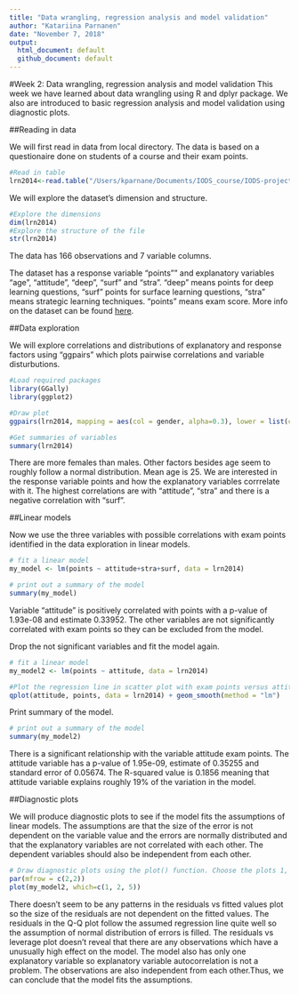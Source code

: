 ```yaml
---
title: "Data wrangling, regression analysis and model validation"
author: "Katariina Parnanen"
date: "November 7, 2018"
output:
  html_document: default
  github_document: default
---
```

#Week 2: Data wrangling, regression analysis and model validation
This week we have learned about data wrangling using R and dplyr package. We also are introduced to basic regression analysis and model validation using diagnostic plots.

##Reading in data

We will first read in data from local directory. The data is based on a questionaire done on students of a course and their exam points.
```r
#Read in table
lrn2014<-read.table("/Users/kparnane/Documents/IODS_course/IODS-project/data/learning2014.txt", header=TRUE, sep="\t")
```
We will explore the dataset's dimension and structure.
```r
#Explore the dimensions
dim(lrn2014)
#Explore the structure of the file
str(lrn2014)
```
The data has 166 observations and 7 variable columns.

The dataset has a response variable "points"" and explanatory variables "age", "attitude",  "deep", "surf" and "stra". "deep" means points for deep learning questions, "surf" points for surface learning questions, "stra" means strategic learning techniques. "points" means exam score. More info on the dataset can be found [here](http://www.helsinki.fi/~kvehkala/JYTmooc/JYTOPKYS3-meta.txt).

##Data exploration

We will explore correlations and distributions of explanatory and response factors using "ggpairs" which plots pairwise correlations and variable disturbutions. 
```r
#Load required packages
library(GGally)
library(ggplot2)

#Draw plot
ggpairs(lrn2014, mapping = aes(col = gender, alpha=0.3), lower = list(combo = wrap("facethist", bins = 20)))

#Get summaries of variables
summary(lrn2014)
```
There are more females than males. Other factors besides age seem to roughly follow a normal distribution. Mean age is 25. We are interested in the response variable points and how the explanatory variables corrrelate with it. The highest correlations are with "attitude", "stra" and there is a negative correlation with "surf".

##Linear models

Now we use the three variables with possible correlations with exam points identified in the data exploration in linear models.
```r
# fit a linear model
my_model <- lm(points ~ attitude+stra+surf, data = lrn2014)

# print out a summary of the model
summary(my_model)

```
Variable "attitude" is positively correlated with points with a p-value of 1.93e-08 and estimate 0.33952. The other variables are not significantly correlated with exam points so they can be excluded from the model.

Drop the not significant variables and fit the model again.

```r
# fit a linear model
my_model2 <- lm(points ~ attitude, data = lrn2014)

#Plot the regression line in scatter plot with exam points versus attitude
qplot(attitude, points, data = lrn2014) + geom_smooth(method = "lm")
```

Print summary of the model.

```r
# print out a summary of the model
summary(my_model2)
```

There is a significant relationship with the variable attitude exam points. The attitude variable has a p-value of 1.95e-09, estimate of 0.35255 and standard error of  0.05674. The R-squared value is 0.1856 meaning that attitude variable explains roughly 19% of the variation in the model.

##Diagnostic plots

We will produce diagnostic plots to see if the model fits the assumptions of linear models.
The assumptions are that the size of the error is not dependent on the variable value and the errors are normally distributed and that the explanatory variables are not correlated with each other. The dependent variables should also be independent from each other.

```r
# Draw diagnostic plots using the plot() function. Choose the plots 1, 2 and 5
par(mfrow = c(2,2))
plot(my_model2, which=c(1, 2, 5))

```


There doesn't seem to be any patterns in the residuals vs fitted values plot so the size of the residuals are not dependent on the fitted values. The residuals in the Q-Q plot follow the assumed regression line quite well so the assumption of normal distribution of errors is filled. The residuals vs leverage plot doesn't reveal that there are any observations which have a unusually high effect on the model. The model also has only one explanatory variable so explanatory variable autocorrelation is not a problem. The observations are also independent from each other.Thus, we can conclude that the model fits the assumptions.
